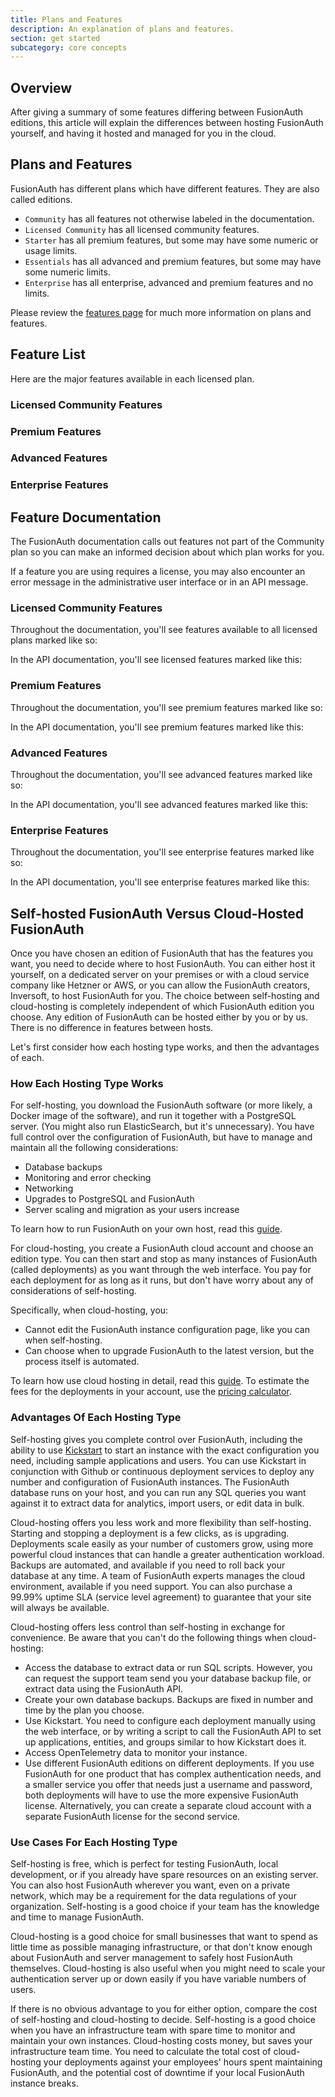 ```yaml
---
title: Plans and Features
description: An explanation of plans and features.
section: get started
subcategory: core concepts
---
```


## Overview

<LicensingPremiumFeaturesIntro />

After giving a summary of some features differing between FusionAuth editions, this article will explain the differences between hosting FusionAuth yourself, and having it hosted and managed for you in the cloud.

## Plans and Features

FusionAuth has different plans which have different features.
They are also called editions.

* `Community` has all features not otherwise labeled in the documentation.
* `Licensed Community` has all licensed community features.
* `Starter` has all premium features, but some may have some numeric or usage limits.
* `Essentials` has all advanced and premium features, but some may have some numeric limits.
* `Enterprise` has all enterprise, advanced and premium features and no limits.

Please review the [features page](https://fusionauth.io/feature-list) for much more information on plans and features.

## Feature List

Here are the major features available in each licensed plan.

### Licensed Community Features

<Features plan="licensed" />

### Premium Features

<Features plan="premium" />

### Advanced Features

<Features plan="advanced" />

### Enterprise Features

<Features plan="enterprise"/>

## Feature Documentation

The FusionAuth documentation calls out features not part of the Community plan so you can make an informed decision about which plan works for you.

If a feature you are using requires a license, you may also encounter an error message in the administrative user interface or in an API message.

### Licensed Community Features

Throughout the documentation, you'll see features available to all licensed plans marked like so:

<LicensedPlanBlurb version="1.52.0" />

In the API documentation, you'll see licensed features marked like this:

<LicensedPlanBlurbApi feature="this feature" />

### Premium Features

Throughout the documentation, you'll see premium features marked like so:

<PremiumPlanBlurb />

In the API documentation, you'll see premium features marked like this:

<PremiumPlanBlurbApi feature="this feature" />


### Advanced Features

Throughout the documentation, you'll see advanced features marked like so:

<AdvancedPlanBlurb />

In the API documentation, you'll see advanced features marked like this:

<AdvancedPlanBlurbApi feature="this feature" />

### Enterprise Features

Throughout the documentation, you'll see enterprise features marked like so:

<EnterprisePlanBlurb />

In the API documentation, you'll see enterprise features marked like this:

<EnterprisePlanBlurbApi feature="this feature" />

## Self-hosted FusionAuth Versus Cloud-Hosted FusionAuth

Once you have chosen an edition of FusionAuth that has the features you want, you need to decide where to host FusionAuth. You can either host it yourself, on a dedicated server on your premises or with a cloud service company like Hetzner or AWS, or you can allow the FusionAuth creators, Inversoft, to host FusionAuth for you. The choice between self-hosting and cloud-hosting is completely independent of which FusionAuth edition you choose. Any edition of FusionAuth can be hosted either by you or by us. There is no difference in features between hosts.

Let's first consider how each hosting type works, and then the advantages of each.

### How Each Hosting Type Works

For self-hosting, you download the FusionAuth software (or more likely, a Docker image of the software), and run it together with a PostgreSQL server. (You might also run ElasticSearch, but it's unnecessary). You have full control over the configuration of FusionAuth, but have to manage and maintain all the following considerations:
- Database backups
- Monitoring and error checking
- Networking
- Upgrades to PostgreSQL and FusionAuth
- Server scaling and migration as your users increase

To learn how to run FusionAuth on your own host, read this [guide](https://fusionauth.io/docs/get-started/download-and-install/docker).

For cloud-hosting, you create a FusionAuth cloud account and choose an edition type. You can then start and stop as many instances of FusionAuth (called deployments) as you want through the web interface. You pay for each deployment for as long as it runs, but don't have worry about any of considerations of self-hosting.

Specifically, when cloud-hosting, you:
- Cannot edit the FusionAuth instance configuration page, like you can when self-hosting.
- Can choose when to upgrade FusionAuth to the latest version, but the process itself is automated.

To learn how use cloud hosting in detail, read this [guide](https://fusionauth.io/docs/get-started/run-in-the-cloud/cloud). To estimate the fees for the deployments in your account, use the [pricing calculator](https://account.fusionauth.io/pricing-calculator).

### Advantages Of Each Hosting Type

Self-hosting gives you complete control over FusionAuth, including the ability to use [Kickstart](https://fusionauth.io/docs/get-started/download-and-install/development/kickstart) to start an instance with the exact configuration you need, including sample applications and users. You can use Kickstart in conjunction with Github or continuous deployment services to deploy any number and configuration of FusionAuth instances. The FusionAuth database runs on your host, and you can run any SQL queries you want against it to extract data for analytics, import users, or edit data in bulk.

Cloud-hosting offers you less work and more flexibility than self-hosting. Starting and stopping a deployment is a few clicks, as is upgrading. Deployments scale easily as your number of customers grow, using more powerful cloud instances that can handle a greater authentication workload. Backups are automated, and available if you need to roll back your database at any time. A team of FusionAuth experts manages the cloud environment, available if you need support. You can also purchase a 99.99% uptime SLA (service level agreement) to guarantee that your site will always be available.

Cloud-hosting offers less control than self-hosting in exchange for convenience. Be aware that you can't do the following things when cloud-hosting:
- Access the database to extract data or run SQL scripts. However, you can request the support team send you your database backup file, or extract data using the FusionAuth API.
- Create your own database backups. Backups are fixed in number and time by the plan you choose.
- Use Kickstart. You need to configure each deployment manually using the web interface, or by writing a script to call the FusionAuth API to set up applications, entities, and groups similar to how Kickstart does it.
- Access OpenTelemetry data to monitor your instance.
- Use different FusionAuth editions on different deployments. If you use FusionAuth for one product that has complex authentication needs, and a smaller service you offer that needs just a username and password, both deployments will have to use the more expensive FusionAuth license. Alternatively, you can create a separate cloud account with a separate FusionAuth license for the second service.

### Use Cases For Each Hosting Type

Self-hosting is free, which is perfect for testing FusionAuth, local development, or if you already have spare resources on an existing server. You can also host FusionAuth wherever you want, even on a private network, which may be a requirement for the data regulations of your organization. Self-hosting is a good choice if your team has the knowledge and time to manage FusionAuth.

Cloud-hosting is a good choice for small businesses that want to spend as little time as possible managing infrastructure, or that don't know enough about FusionAuth and server management to safely host FusionAuth themselves. Cloud-hosting is also useful when you might need to scale your authentication server up or down easily if you have variable numbers of users.

If there is no obvious advantage to you for either option, compare the cost of self-hosting and cloud-hosting to decide. Self-hosting is a good choice when you have an infrastructure team with spare time to monitor and maintain your own instances. Cloud-hosting costs money, but saves your infrastructure team time. You need to calculate the total cost of cloud-hosting your deployments against your employees' hours spent maintaining FusionAuth, and the potential cost of downtime if your local FusionAuth instance breaks.